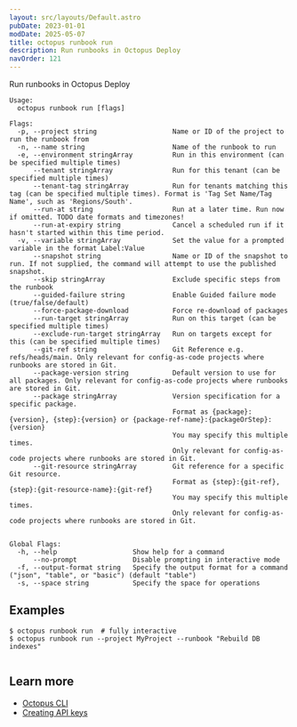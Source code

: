 ```yaml
---
layout: src/layouts/Default.astro
pubDate: 2023-01-01
modDate: 2025-05-07
title: octopus runbook run
description: Run runbooks in Octopus Deploy
navOrder: 121
---
```


Run runbooks in Octopus Deploy

```
Usage:
  octopus runbook run [flags]

Flags:
  -p, --project string                   Name or ID of the project to run the runbook from
  -n, --name string                      Name of the runbook to run
  -e, --environment stringArray          Run in this environment (can be specified multiple times)
      --tenant stringArray               Run for this tenant (can be specified multiple times)
      --tenant-tag stringArray           Run for tenants matching this tag (can be specified multiple times). Format is 'Tag Set Name/Tag Name', such as 'Regions/South'.
      --run-at string                    Run at a later time. Run now if omitted. TODO date formats and timezones!
      --run-at-expiry string             Cancel a scheduled run if it hasn't started within this time period.
  -v, --variable stringArray             Set the value for a prompted variable in the format Label:Value
      --snapshot string                  Name or ID of the snapshot to run. If not supplied, the command will attempt to use the published snapshot.
      --skip stringArray                 Exclude specific steps from the runbook
      --guided-failure string            Enable Guided failure mode (true/false/default)
      --force-package-download           Force re-download of packages
      --run-target stringArray           Run on this target (can be specified multiple times)
      --exclude-run-target stringArray   Run on targets except for this (can be specified multiple times)
      --git-ref string                   Git Reference e.g. refs/heads/main. Only relevant for config-as-code projects where runbooks are stored in Git.
      --package-version string           Default version to use for all packages. Only relevant for config-as-code projects where runbooks are stored in Git.
      --package stringArray              Version specification for a specific package.
                                         Format as {package}:{version}, {step}:{version} or {package-ref-name}:{packageOrStep}:{version}
                                         You may specify this multiple times.
                                         Only relevant for config-as-code projects where runbooks are stored in Git.
      --git-resource stringArray         Git reference for a specific Git resource.
                                         Format as {step}:{git-ref}, {step}:{git-resource-name}:{git-ref}
                                         You may specify this multiple times.
                                         Only relevant for config-as-code projects where runbooks are stored in Git.


Global Flags:
  -h, --help                   Show help for a command
      --no-prompt              Disable prompting in interactive mode
  -f, --output-format string   Specify the output format for a command ("json", "table", or "basic") (default "table")
  -s, --space string           Specify the space for operations

```

## Examples

<SamplesInstance />

```
$ octopus runbook run  # fully interactive
$ octopus runbook run --project MyProject --runbook "Rebuild DB indexes"


```

## Learn more

- [Octopus CLI](/docs/octopus-rest-api/cli)
- [Creating API keys](/docs/octopus-rest-api/how-to-create-an-api-key)